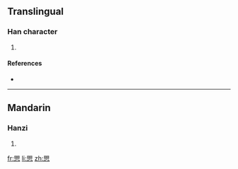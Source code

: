==Translingual==

===Han character===
{{Han char|rn=61|rad=心|as=10|sn=14|four=|canj=月山心 (BUP)}}

# {{defn|Han|sort=心10}}

====References====
* {{Han ref|kx=0396.280|dkj=11004|dj=0735.160|hdz=42333.120|uh=6133|ud=24883}}

----

==Mandarin==

===Hanzi===
{{cmn-hanzi|pin=[[jù]] ([[ju4]])|wg=chü<sup>4</sup>}}

# {{defn|Mandarin}}

[[fr:愳]]
[[li:愳]]
[[zh:愳]]